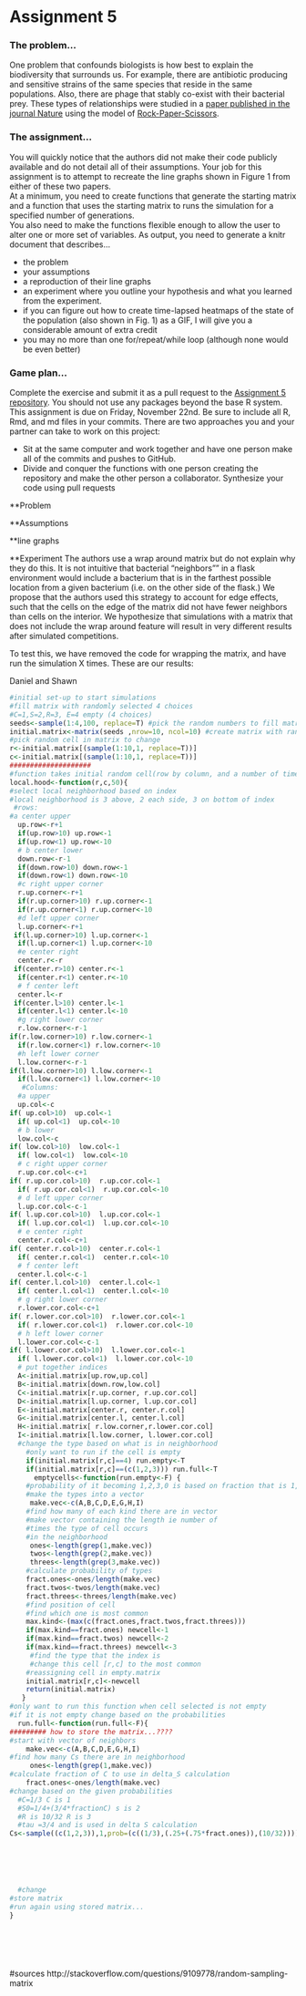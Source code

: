 Assignment 5
============

### The problem...
One problem that confounds biologists is how best to explain the
biodiversity that surrounds us.  For example, there are antibiotic producing
and sensitive strains of the same species that reside in the same
populations.  Also, there are phage that stably co-exist with their
bacterial prey.  These types of relationships were studied in a [paper published
in the journal Nature](http://www.nature.com/nature/journal/v418/n6894/full/nature00823.html) using the model of [Rock-Paper-Scissors](http://en.wikipedia.org/wiki/Rock-paper-scissors).

### The assignment...
You will quickly notice that the authors did not make their code publicly
available and do not detail all of their assumptions. Your job for this
assignment is to attempt to recreate the line graphs shown in Figure 1 from
either of these two papers.  
At a minimum, you need to create functions that
generate the starting matrix and a 
function that uses the starting matrix to
runs the simulation for a specified number of generations.  
You also need to
make the functions flexible enough to allow the user to alter one or more set of
variables. As output, you need to generate a knitr document that describes...

* the problem
* your assumptions
* a reproduction of their line graphs
* an experiment where you outline your hypothesis and what you learned from the experiment.
* if you can figure out how to create time-lapsed heatmaps of the state of the
population (also shown in Fig. 1) as a GIF, I will give you a considerable
amount of extra credit
* you may no more than one for/repeat/while loop (although none would be even better)

### Game plan...
Complete the exercise and submit it as a pull request to the [Assignment 5 repository](https://github.com/microbialinformatics/assignment05). You should not use any packages beyond the base R system. This assignment is due on Friday, November 22nd. Be sure to include all R, Rmd, and md files in your commits. There are two approaches you and your partner can take to work on this project:

* Sit at the same computer and work together and have one person make all of the commits and pushes to GitHub.
* Divide and conquer the functions with one person creating the repository and make the other person a collaborator. Synthesize your code using pull requests


**Problem

**Assumptions

**line graphs

**Experiment
The authors use a wrap around matrix but do not explain why they do this.  It is not intuitive that bacterial "neighbors"" in a flask environment would include a bacterium that is in the farthest possible location from a given bacterium (i.e. on the other side of the flask.) We propose that the authors used this strategy to account for edge effects, such that the cells on the edge of the matrix did not have fewer neighbors than cells on the interior. We hypothesize that simulations with a matrix that does not include the wrap around feature will result in very different results after simulated competitions.  

To test this, we have removed the code for wrapping the matrix, and have run the simulation X times.  These are our results: 



Daniel and Shawn 
```r
#initial set-up to start simulations
#fill matrix with randomly selected 4 choices
#C=1,S=2,R=3, E=4 empty (4 choices)
seeds<-sample(1:4,100, replace=T) #pick the random numbers to fill matrix
initial.matrix<-matrix(seeds ,nrow=10, ncol=10) #create matrix with random numbers
#pick random cell in matrix to change
r<-initial.matrix[(sample(1:10,1, replace=T))]
c<-initial.matrix[(sample(1:10,1, replace=T))]
####################
#function takes initial random cell(row by column, and a number of times to run) and assesses local neighborhood dynamics
local.hood<-function(r,c,50){
#select local neighborhood based on index
#local neighborhood is 3 above, 2 each side, 3 on bottom of index
 #rows:
#a center upper
  up.row<-r+1
  if(up.row>10) up.row<-1
  if(up.row<1) up.row<-10
  # b center lower
  down.row<-r-1
  if(down.row>10) down.row<-1
  if(down.row<1) down.row<-10
  #c right upper corner
  r.up.corner<-r+1
  if(r.up.corner>10) r.up.corner<-1
  if(r.up.corner<1) r.up.corner<-10
  #d left upper corner
  l.up.corner<-r+1
 if(l.up.corner>10) l.up.corner<-1
  if(l.up.corner<1) l.up.corner<-10
  #e center right
  center.r<-r
 if(center.r>10) center.r<-1
  if(center.r<1) center.r<-10
  # f center left
  center.l<-r
 if(center.l>10) center.l<-1
  if(center.l<1) center.l<-10
  #g right lower corner
  r.low.corner<-r-1
if(r.low.corner>10) r.low.corner<-1
  if(r.low.corner<1) r.low.corner<-10
  #h left lower corner 
  l.low.corner<-r-1
if(l.low.corner>10) l.low.corner<-1
  if(l.low.corner<1) l.low.corner<-10
   #Columns:
  #a upper
  up.col<-c
if( up.col>10)  up.col<-1
  if( up.col<1)  up.col<-10
  # b lower
  low.col<-c
if( low.col>10)  low.col<-1
  if( low.col<1)  low.col<-10
  # c right upper corner
  r.up.cor.col<-c+1
if( r.up.cor.col>10)  r.up.cor.col<-1
  if( r.up.cor.col<1)  r.up.cor.col<-10
  # d left upper corner
  l.up.cor.col<-c-1
if( l.up.cor.col>10)  l.up.cor.col<-1
  if( l.up.cor.col<1)  l.up.cor.col<-10
  # e center right
  center.r.col<-c+1
if( center.r.col>10)  center.r.col<-1
  if( center.r.col<1)  center.r.col<-10
  # f center left
  center.l.col<-c-1
if( center.l.col>10)  center.l.col<-1
  if( center.l.col<1)  center.l.col<-10
  # g right lower corner
  r.lower.cor.col<-c+1
if( r.lower.cor.col>10)  r.lower.cor.col<-1
  if( r.lower.cor.col<1)  r.lower.cor.col<-10
  # h left lower corner 
  l.lower.cor.col<-c-1
if( l.lower.cor.col>10)  l.lower.cor.col<-1
  if( l.lower.cor.col<1)  l.lower.cor.col<-10
  # put together indices
  A<-initial.matrix[up.row,up.col]
  B<-initial.matrix[down.row,low.col]
  C<-initial.matrix[r.up.corner, r.up.cor.col]
  D<-initial.matrix[l.up.corner, l.up.cor.col]
  E<-initial.matrix[center.r, center.r.col]
  G<-initial.matrix[center.l, center.l.col]
  H<-initial.matrix[ r.low.corner,r.lower.cor.col]
  I<-initial.matrix[l.low.corner, l.lower.cor.col]
  #change the type based on what is in neighborhood
    #only want to run if the cell is empty
    if(initial.matrix[r,c]==4) run.empty<-T
    if(initial.matrix[r,c]==(c(1,2,3))) run.full<-T  
      emptycells<-function(run.empty<-F) {    
    #probability of it becoming 1,2,3,0 is based on fraction that is 1,2,3,0
    #make the types into a vector
     make.vec<-c(A,B,C,D,E,G,H,I)
    #find how many of each kind there are in vector
    #make vector containing the length ie number of 
    #times the type of cell occurs          
    #in the neighborhood
     ones<-length(grep(1,make.vec))
     twos<-length(grep(2,make.vec))
     threes<-length(grep(3,make.vec))
    #calculate probability of types
    fract.ones<-ones/length(make.vec)
    fract.twos<-twos/length(make.vec)
    fract.threes<-threes/length(make.vec)
    #find position of cell
    #find which one is most common
    max.kind<-(max(c(fract.ones,fract.twos,fract.threes)))
    if(max.kind==fract.ones) newcell<-1
    if(max.kind==fract.twos) newcell<-2
    if(max.kind==fract.threes) newcell<-3
     #find the type that the index is
     #change this cell [r,c] to the most common
    #reassigning cell in empty.matrix
    initial.matrix[r,c]<-newcell
    return(initial.matrix)
   }
#only want to run this function when cell selected is not empty
#if it is not empty change based on the probabilities
  run.full<-function(run.full<-F){
######### how to store the matrix...????
#start with vector of neighbors
    make.vec<-c(A,B,C,D,E,G,H,I)
#find how many Cs there are in neighborhood
     ones<-length(grep(1,make.vec))
#calculate fraction of C to use in delta_S calculation
    fract.ones<-ones/length(make.vec)
#change based on the given probabilities
  #C=1/3 C is 1
  #S0=1/4+(3/4*fractionC) s is 2
  #R is 10/32 R is 3
  #tau =3/4 and is used in delta S calculation
Cs<-sample((c(1,2,3)),1,prob=(c((1/3),(.25+(.75*fract.ones)),(10/32))))






  #change 
#store matrix
#run again using stored matrix...
}
 
  





```
#sources
http://stackoverflow.com/questions/9109778/random-sampling-matrix
